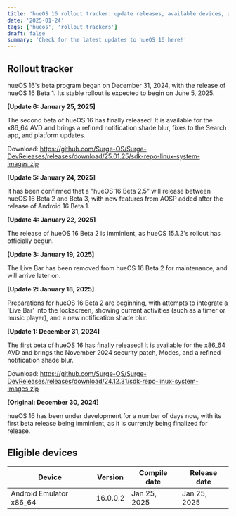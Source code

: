 ```yaml
--- 
title: 'hueOS 16 rollout tracker: update releases, available devices, and more! (updated 25/01/2025)'
date: '2025-01-24'
tags: ['hueos', 'rollout trackers']
draft: false
summary: 'Check for the latest updates to hueOS 16 here!'
---
```

## Rollout tracker

hueOS 16's beta program began on December 31, 2024, with the release of hueOS 16 Beta 1. Its stable rollout is expected to begin on June 5, 2025.

<b>[Update 6: January 25, 2025]</b>

The second beta of hueOS 16 has finally released! It is available for the x86_64 AVD and brings a refined notification shade blur, fixes to the Search app, and platform updates.

Download: https://github.com/Surge-OS/Surge-DevReleases/releases/download/25.01.25/sdk-repo-linux-system-images.zip

<b>[Update 5: January 24, 2025]</b>

It has been confirmed that a "hueOS 16 Beta 2.5" will release between hueOS 16 Beta 2 and Beta 3, with new features from AOSP added after the release of Android 16 Beta 1.

<b>[Update 4: January 22, 2025]</b>

The release of hueOS 16 Beta 2 is imminient, as hueOS 15.1.2's rollout has officially begun.

<b>[Update 3: January 19, 2025]</b>

The Live Bar has been removed from hueOS 16 Beta 2 for maintenance, and will arrive later on.

<b>[Update 2: January 18, 2025]</b>

Preparations for hueOS 16 Beta 2 are beginning, with attempts to integrate a 'Live Bar' into the lockscreen, showing current activities (such as a timer or music player), and a new notification shade blur.

<b>[Update 1: December 31, 2024]</b>

The first beta of hueOS 16 has finally released! It is available for the x86_64 AVD and brings the November 2024 security patch, Modes, and a refined notification shade blur.

Download: https://github.com/Surge-OS/Surge-DevReleases/releases/download/24.12.31/sdk-repo-linux-system-images.zip

<b>[Original: December 30, 2024]</b>

hueOS 16 has been under development for a number of days now, with its first beta release being imminient, as it is currently being finalized for release.

## Eligible devices
| Device   | Version  | Compile date  | Release date  |
|---|---|---|---|
| Android Emulator x86_64  | 16.0.0.2  | Jan 25, 2025  | Jan 25, 2025  |
